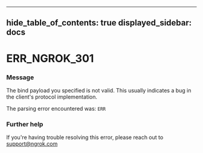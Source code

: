 

---
hide_table_of_contents: true
displayed_sidebar: docs
---


# ERR_NGROK_301

### Message
The bind payload you specified is not valid.
This usually indicates a bug in the client's protocol implementation.

The parsing error encountered was:
`ERR`

<ErrorDetails />



### Further help
If you're having trouble resolving this error, please reach out to [support@ngrok.com](mailto:support@ngrok.com?subject=Help%20with%20ERR_NGROK_301)

